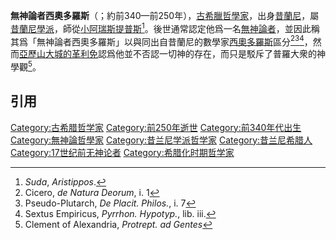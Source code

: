 {{Expand language|1=en|time=2020-07-14T15:46:18+00:00}}
'''無神論者西奧多羅斯'''（{{lang-grc|Θεόδωρος ὁ ἄθεος}}；約前340—前250年），[[古希臘哲學家|古希臘哲學家]]，出身[[昔蘭尼|昔蘭尼]]，屬[[昔蘭尼學派|昔蘭尼學派]]，師從[[小阿瑞斯提普斯|小阿瑞斯提普斯]]<ref>''Suda'', ''Aristippos''.</ref>。後世通常認定他爲一名[[無神論者|無神論者]]，並因此稱其爲「無神論者西奧多羅斯」以與同出自昔蘭尼的數學家[[西奧多羅斯|西奧多羅斯]]區分<ref>Cicero, ''de Natura Deorum'', i. 1</ref><ref>Pseudo-Plutarch, ''De Placit. Philos.'', i. 7</ref><ref>Sextus Empiricus, ''Pyrrhon. Hypotyp.'', lib. iii.</ref>，然而[[亞歷山大城的革利免|亞歷山大城的革利免]]認爲他並不否認一切神的存在，而只是駁斥了普羅大衆的神學觀<ref>Clement of Alexandria, ''Protrept. ad Gentes''</ref>。

== 引用 ==
{{reflist}}

{{stub}}

[[Category:古希腊哲学家|Category:古希腊哲学家]]
[[Category:前250年逝世|Category:前250年逝世]]
[[Category:前340年代出生|Category:前340年代出生]]
[[Category:無神論哲學家|Category:無神論哲學家]]
[[Category:昔兰尼学派哲学家|Category:昔兰尼学派哲学家]]
[[Category:昔兰尼希腊人|Category:昔兰尼希腊人]]
[[Category:17世纪前无神论者|Category:17世纪前无神论者]]
[[Category:希腊化时期哲学家|Category:希腊化时期哲学家]]